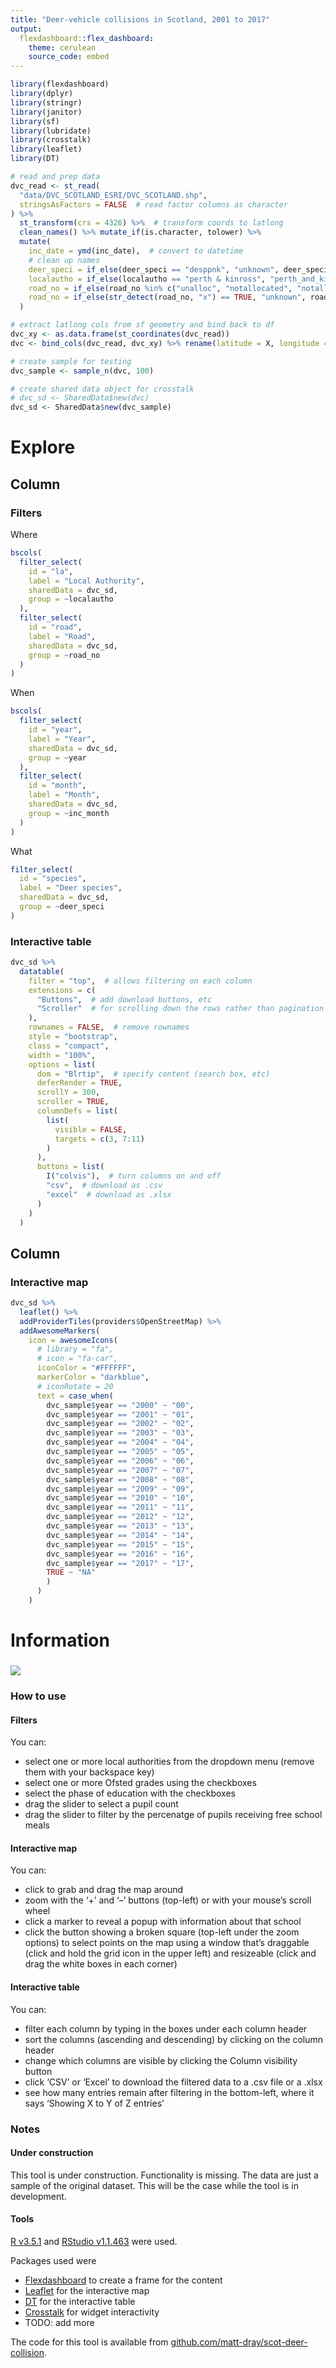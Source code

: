 ```yaml
---
title: "Deer-vehicle collisions in Scotland, 2001 to 2017"
output:
  flexdashboard::flex_dashboard:
    theme: cerulean
    source_code: embed
---
```


```r
library(flexdashboard)
library(dplyr)
library(stringr)
library(janitor)
library(sf)
library(lubridate)
library(crosstalk)
library(leaflet)
library(DT)

# read and prep data
dvc_read <- st_read(
  "data/DVC_SCOTLAND_ESRI/DVC_SCOTLAND.shp",
  stringsAsFactors = FALSE  # read factor columns as character
) %>% 
  st_transform(crs = 4326) %>%  # transform coords to latlong
  clean_names() %>% mutate_if(is.character, tolower) %>% 
  mutate(
    inc_date = ymd(inc_date),  # convert to datetime
    # clean up names
    deer_speci = if_else(deer_speci == "desppnk", "unknown", deer_speci),
    localautho = if_else(localautho == "perth & kinross", "perth_and_kinross", localautho),
    road_no = if_else(road_no %in% c("unalloc", "notallocated", "notalloc", "u"), "unknown", road_no),
    road_no = if_else(str_detect(road_no, "x") == TRUE, "unknown", road_no)
  )

# extract latlong cols from sf geometry and bind back to df
dvc_xy <- as.data.frame(st_coordinates(dvc_read))
dvc <- bind_cols(dvc_read, dvc_xy) %>% rename(latitude = X, longitude = Y)

# create sample for testing
dvc_sample <- sample_n(dvc, 100)

# create shared data object for crosstalk
# dvc_sd <- SharedData$new(dvc)
dvc_sd <- SharedData$new(dvc_sample)
```

Explore {data-icon="ion-stats-bars"}
=====================================  

Column {data-width=400}
-----------------------------------------------------------------------

### Filters

Where
```r
bscols(
  filter_select(
    id = "la",
    label = "Local Authority",
    sharedData = dvc_sd,
    group = ~localautho
  ),
  filter_select(
    id = "road",
    label = "Road",
    sharedData = dvc_sd,
    group = ~road_no
  )
)
```
When
```r
bscols(
  filter_select(
    id = "year",
    label = "Year",
    sharedData = dvc_sd,
    group = ~year
  ),
  filter_select(
    id = "month",
    label = "Month",
    sharedData = dvc_sd,
    group = ~inc_month
  )
)
```
What
```r
filter_select(
  id = "species",
  label = "Deer species",
  sharedData = dvc_sd,
  group = ~deer_speci
)
```

### Interactive table

```r
dvc_sd %>% 
  datatable(
    filter = "top",  # allows filtering on each column
    extensions = c(
      "Buttons",  # add download buttons, etc
      "Scroller"  # for scrolling down the rows rather than pagination
    ),
    rownames = FALSE,  # remove rownames
    style = "bootstrap",
    class = "compact",
    width = "100%",
    options = list(
      dom = "Blrtip",  # specify content (search box, etc)
      deferRender = TRUE,
      scrollY = 300,
      scroller = TRUE,
      columnDefs = list(
        list(
          visible = FALSE,
          targets = c(3, 7:11)
        )
      ), 
      buttons = list(
        I("colvis"),  # turn columns on and off
        "csv",  # download as .csv
        "excel"  # download as .xlsx
      )
    )
  )
```



Column {data-width=700}
-----------------------------------------------------------------------

### Interactive map

```r
dvc_sd %>%
  leaflet() %>% 
  addProviderTiles(providers$OpenStreetMap) %>% 
  addAwesomeMarkers(
    icon = awesomeIcons(
      # library = "fa",
      # icon = "fa-car",
      iconColor = "#FFFFFF",
      markerColor = "darkblue",
      # iconRotate = 20
      text = case_when(
        dvc_sample$year == "2000" ~ "00",
        dvc_sample$year == "2001" ~ "01",
        dvc_sample$year == "2002" ~ "02",
        dvc_sample$year == "2003" ~ "03",
        dvc_sample$year == "2004" ~ "04",
        dvc_sample$year == "2005" ~ "05",
        dvc_sample$year == "2006" ~ "06",
        dvc_sample$year == "2007" ~ "07",
        dvc_sample$year == "2008" ~ "08",
        dvc_sample$year == "2009" ~ "09",
        dvc_sample$year == "2010" ~ "10",
        dvc_sample$year == "2011" ~ "11",
        dvc_sample$year == "2012" ~ "12",
        dvc_sample$year == "2013" ~ "13",
        dvc_sample$year == "2014" ~ "14",
        dvc_sample$year == "2015" ~ "15",
        dvc_sample$year == "2016" ~ "16",
        dvc_sample$year == "2017" ~ "17",
        TRUE ~ "NA"
        )
      )
    )
```

Information {data-orientation=rows data-icon="fa-info-circle"}
===================================== 

### 

![](img/4798823254_16e045d325_o.jpg)

### How to use

#### Filters

You can:

* select one or more local authorities from the dropdown menu (remove them with your backspace key)
* select one or more Ofsted grades using the checkboxes
* select the phase of education with the checkboxes
* drag the slider to select a pupil count
* drag the slider to filter by the percenatge of pupils receiving free school meals

#### Interactive map

You can:

* click to grab and drag the map around
* zoom with the '+' and '--' buttons (top-left) or with your mouse's scroll wheel
* click a marker to reveal a popup with information about that school
* click the button showing a broken square (top-left under the zoom options) to select points on the map using a window that's draggable (click and hold the grid icon in the upper left) and resizeable (click and drag the white boxes in each corner)

#### Interactive table

You can:

* filter each column by typing in the boxes under each column header
* sort the columns (ascending and descending) by clicking on the column header
* change which columns are visible by clicking the Column visibility button
* click 'CSV' or 'Excel' to download the filtered data to a .csv file or a .xlsx
* see how many entries remain after filtering in the bottom-left, where it says 'Showing X to Y of Z entries'

### Notes

#### Under construction

This tool is under construction. Functionality is missing. The data are just a sample of the original dataset. This will be the case while the tool is in development.

#### Tools

[R v3.5.1](https://www.r-project.org/) and [RStudio v1.1.463](https://www.rstudio.com/) were used.

Packages used were

* [Flexdashboard](https://rmarkdown.rstudio.com/flexdashboard/) to create a frame for the content
* [Leaflet](https://rstudio.github.io/leaflet/) for the interactive map
* [DT](https://rstudio.github.io/DT/) for the interactive table
* [Crosstalk](https://rstudio.github.io/crosstalk/) for widget interactivity
* TODO: add more

The code for this tool is available from [github.com/matt-dray/scot-deer-collision](https://github.com/matt-dray/scot-deer-collision).
